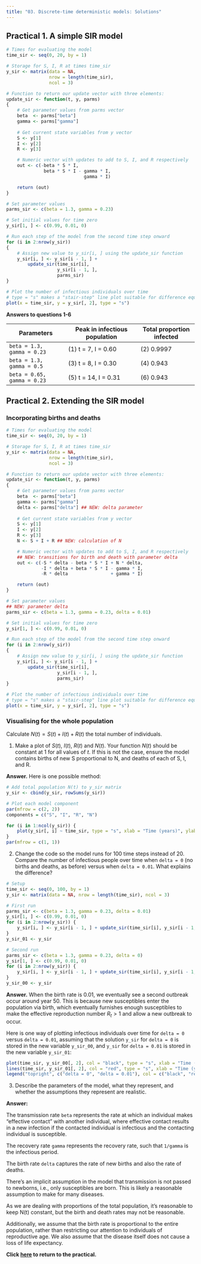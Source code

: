 ```yaml
---
title: "03. Discrete-time deterministic models: Solutions"
---
```


## Practical 1. A simple SIR model

```r
# Times for evaluating the model
time_sir <- seq(0, 20, by = 1)

# Storage for S, I, R at times time_sir
y_sir <- matrix(data = NA,
                nrow = length(time_sir),
                ncol = 3)

# Function to return our update vector with three elements:
update_sir <- function(t, y, parms)
{
	# Get parameter values from parms vector
    beta  <- parms["beta"]
    gamma <- parms["gamma"]
    
    # Get current state variables from y vector
    S <- y[1]
    I <- y[2]
    R <- y[3]

    # Numeric vector with updates to add to S, I, and R respectively
    out <- c(-beta * S * I,
              beta * S * I - gamma * I,
                             gamma * I)

    return (out)
}

# Set parameter values
parms_sir <- c(beta = 1.3, gamma = 0.23)

# Set initial values for time zero
y_sir[1, ] <- c(0.99, 0.01, 0)

# Run each step of the model from the second time step onward
for (i in 2:nrow(y_sir))
{
	# Assign new value to y_sir[i, ] using the update_sir function
    y_sir[i, ] <- y_sir[i - 1, ] +
        update_sir(time_sir[i],
                   y_sir[i - 1, ],
                   parms_sir)
}

# Plot the number of infectious individuals over time
# type = "s" makes a "stair-step" line plot suitable for difference equations
plot(x = time_sir, y = y_sir[, 2], type = "s")
```

**Answers to questions 1-6**

| Parameters                  | Peak in infectious population | Total proportion infected |
|-----------------------|----------------------------|----------------------|
| `beta = 1.3,  gamma = 0.23` | \(1\) t = 7, I = 0.60         | \(2\) 0.9997              |
| `beta = 1.3,  gamma = 0.5`  | \(3\) t = 8, I = 0.30         | \(4\) 0.943               |
| `beta = 0.65, gamma = 0.23` | \(5\) t = 14, I = 0.31        | \(6\) 0.943               |

## Practical 2. Extending the SIR model

### Incorporating births and deaths

```r
# Times for evaluating the model
time_sir <- seq(0, 20, by = 1)

# Storage for S, I, R at times time_sir
y_sir <- matrix(data = NA,
                nrow = length(time_sir),
                ncol = 3)

# Function to return our update vector with three elements:
update_sir <- function(t, y, parms)
{
	# Get parameter values from parms vector
    beta  <- parms["beta"]
    gamma <- parms["gamma"]
    delta <- parms["delta"] ## NEW: delta parameter
    
    # Get current state variables from y vector
    S <- y[1]
    I <- y[2]
    R <- y[3]
    N <- S + I + R ## NEW: calculation of N

    # Numeric vector with updates to add to S, I, and R respectively
    ## NEW: transitions for birth and death with parameter delta
    out <- c(-S * delta - beta * S * I + N * delta,
             -I * delta + beta * S * I - gamma * I,
             -R * delta                + gamma * I)

    return (out)
}

# Set parameter values
## NEW: parameter delta
parms_sir <- c(beta = 1.3, gamma = 0.23, delta = 0.01)

# Set initial values for time zero
y_sir[1, ] <- c(0.99, 0.01, 0)

# Run each step of the model from the second time step onward
for (i in 2:nrow(y_sir))
{
	# Assign new value to y_sir[i, ] using the update_sir function
    y_sir[i, ] <- y_sir[i - 1, ] +
        update_sir(time_sir[i],
                   y_sir[i - 1, ],
                   parms_sir)
}

# Plot the number of infectious individuals over time
# type = "s" makes a "stair-step" line plot suitable for difference equations
plot(x = time_sir, y = y_sir[, 2], type = "s")
```

### Visualising for the whole population

Calculate $N(t) = S(t) + I(t) + R(t)$ the total number of individuals.

1.  Make a plot of $S(t)$, $I(t)$, $R(t)$ and $N(t)$. Your function $N(t)$ should be constant at 1 for all values of $t$. If this is not the case, ensure the model contains births of new S proportional to N, and deaths of each of S, I, and R.

**Answer.** Here is one possible method:

```r
# Add total population N(t) to y_sir matrix
y_sir <- cbind(y_sir, rowSums(y_sir))

# Plot each model component
par(mfrow = c(2, 2))
components = c("S", "I", "R", "N")

for (i in 1:ncol(y_sir)) {
    plot(y_sir[, i] ~ time_sir, type = "s", xlab = "Time (years)", ylab = components[i])
}
par(mfrow = c(1, 1))
```

2.  Change the code so the model runs for 100 time steps instead of 20. Compare the number of infectious people over time when `delta = 0` (no births and deaths, as before) versus when `delta = 0.01`. What explains the difference?

```r
# Setup
time_sir <- seq(0, 100, by = 1)
y_sir <- matrix(data = NA, nrow = length(time_sir), ncol = 3)

# First run
parms_sir <- c(beta = 1.3, gamma = 0.23, delta = 0.01)
y_sir[1, ] <- c(0.99, 0.01, 0)
for (i in 2:nrow(y_sir)) {
    y_sir[i, ] <- y_sir[i - 1, ] + update_sir(time_sir[i], y_sir[i - 1, ], parms_sir)
}
y_sir_01 <- y_sir

# Second run
parms_sir <- c(beta = 1.3, gamma = 0.23, delta = 0)
y_sir[1, ] <- c(0.99, 0.01, 0)
for (i in 2:nrow(y_sir)) {
    y_sir[i, ] <- y_sir[i - 1, ] + update_sir(time_sir[i], y_sir[i - 1, ], parms_sir)
}
y_sir_00 <- y_sir
```

**Answer.** When the birth rate is 0.01, we eventually see a second outbreak occur around year 50. This is because new susceptibles enter the population via birth, which eventually furnishes enough susceptibles to make the effective reproduction number $R_t>1$ and allow a new outbreak to occur.

Here is one way of plotting infectious individuals over time for `delta = 0` versus `delta = 0.01`, assuming that the solution `y_sir` for `delta = 0` is stored in the new variable `y_sir_00`, and `y_sir` for `delta = 0.01` is stored in the new variable `y_sir_01`:

```r
plot(time_sir, y_sir_00[, 2], col = "black", type = "s", xlab = "Time (years)", ylab = "I(t)")
lines(time_sir, y_sir_01[, 2], col = "red", type = "s", xlab = "Time (years)")
legend("topright", c("delta = 0", "delta = 0.01"), col = c("black", "red"), lty = 1, title = "Birth rate")
```

3.  Describe the parameters of the model, what they represent, and whether the assumptions they represent are realistic.

**Answer:**

The transmission rate `beta` represents the rate at which an individual makes "effective contact" with another individual, where effective contact results in a new infection if the contacted individual is infectious and the contacting individual is susceptible.

The recovery rate `gamma` represents the recovery rate, such that `1/gamma` is the infectious period.

The birth rate `delta` captures the rate of new births and also the rate of deaths.

There's an implicit assumption in the model that transmission is not passed to newborns, i.e., only susceptibles are born. This is likely a reasonable assumption to make for many diseases. 

As we are dealing with proportions of the total population, it's reasonable to keep N(t) constant, but the birth and death rates may not be reasonable.

Additionally, we assume that the birth rate is proportional to the entire population, rather than restricting our attention to individuals of reproductive age. We also assume that the disease itself does not cause a loss of life expectancy.

**Click [here](03_DiscreteDeterministic_practical.qmd) to return to the practical.**
